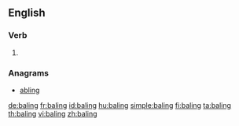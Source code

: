 ==English==

===Verb===
{{head|en|present participle}}

# {{present participle of|bale|lang=en}}

===Anagrams===
* [[abling#English|abling]]

[[de:baling]]
[[fr:baling]]
[[id:baling]]
[[hu:baling]]
[[simple:baling]]
[[fi:baling]]
[[ta:baling]]
[[th:baling]]
[[vi:baling]]
[[zh:baling]]